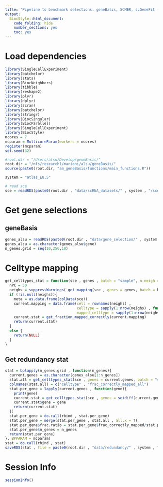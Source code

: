 ```yaml
---
title: "Pipeline to benchmark selections: geneBasis, SCMER, scGeneFit (marker selection) for cell score"
output:
  BiocStyle::html_document:
    code_folding: hide
    number_sections: yes
    toc: yes  
---
```

# Load dependencies

```r


library(SingleCellExperiment)
library(batchelor)
library(stats)
library(BiocNeighbors)
library(tibble)
library(reshape2)
library(plyr)
library(dplyr)
library(scran)
library(batchelor)
library(stringr)
library(BiocSingular)
library(BiocParallel)
library(SingleCellExperiment)
library(BiocStyle)
ncores = 7
mcparam = MulticoreParam(workers = ncores)
register(mcparam)
set.seed(32)

#root.dir = "/Users/alsu/Develop/geneBasis/"
root.dir = "/nfs/research1/marioni/alsu/geneBasis/"
source(paste0(root.dir, "am_geneBasis/functions/main_functions.R"))

system = "atlas_E8.5"

# read sce 
sce = readRDS(paste0(root.dir , "data/scRNA_datasets/" , system , "/sce_" , system , ".Rds"))


```


# Get gene selections

## geneBasis

```r

genes_alsu = readRDS(paste0(root.dir , "data/gene_selection/" , system , "/" , "gene_selection.Rds"))
genes_alsu = as.character(genes_alsu$gene)
n_genes.grid = seq(10,250,10)

```

# Celltype mapping

```r



get_celltypes_stat = function(sce , genes , batch = "sample", n.neigh = 5){
  nPC = 50
  neighs = suppressWarnings( get_mapping(sce , genes = genes, batch = batch, n.neigh = n.neigh, nPC = nPC , get.dist = F , type = "together"))
  if (!is.null(neighs)){
    meta = as.data.frame(colData(sce))
    current.mapping = data.frame(cell = rownames(neighs) ,
                                 celltype = sapply(1:nrow(neighs) , function(i) meta$celltype[meta$cell == rownames(neighs)[i]]) ,
                                 mapped_celltype = sapply(1:nrow(neighs), function(i) getmode(meta$celltype[match(neighs[i,] , meta$cell)] , 1:n.neigh) ))
    current.stat = get_fraction_mapped_correctly(current.mapping)
    return(current.stat)
  }
  else {
    return(NULL)
  }
}


```

## Get redundancy stat

```r



stat = bplapply(n_genes.grid , function(n_genes){
  current.genes = as.character(genes_alsu[1:n_genes])
  stat.all = get_celltypes_stat(sce , genes = current.genes, batch = "sample", n.neigh = 5)
  colnames(stat.all) = c("celltype" , "frac_correctly_mapped_all")  
  stat.per_gene = lapply(current.genes , function(gene){
    print(gene)
    current.stat = get_celltypes_stat(sce , genes = setdiff(current.genes,gene) , batch = "sample", n.neigh = 5)
    current.stat$gene = gene  
    return(current.stat)
  })
  stat.per_gene = do.call(rbind , stat.per_gene)
  stat.per_gene = merge(stat.per_gene , stat.all , all.x = T)
  stat.per_gene$frac.ratio = stat.per_gene$frac_correctly_mapped/stat.per_gene$frac_correctly_mapped_all
  stat.per_gene$n_genes = n_genes
  return(stat.per_gene)
}, BPPARAM = mcparam)
stat = do.call(rbind , stat)
saveRDS(stat , file = paste0(root.dir , "data/redundancy/" , system , "/redundancy_celltypes.Rds"))

```


# Session Info

```r
sessionInfo()
```
